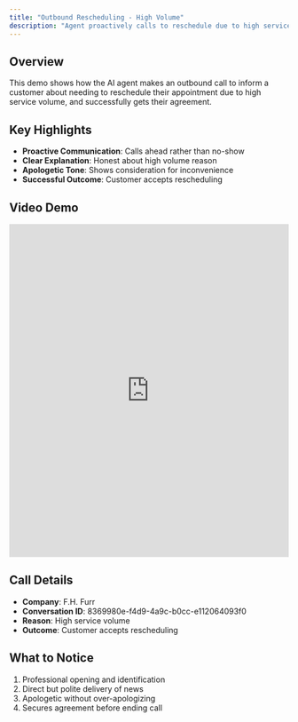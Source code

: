 ```yaml
---
title: "Outbound Rescheduling - High Volume"
description: "Agent proactively calls to reschedule due to high service volume"
---
```


## Overview

This demo shows how the AI agent makes an outbound call to inform a customer about needing to reschedule their appointment due to high service volume, and successfully gets their agreement.

## Key Highlights

- **Proactive Communication**: Calls ahead rather than no-show
- **Clear Explanation**: Honest about high volume reason
- **Apologetic Tone**: Shows consideration for inconvenience
- **Successful Outcome**: Customer accepts rescheduling

## Video Demo

<iframe
  src="https://share.descript.com/embed/KZzrNdGGBpM"
  width="100%"
  height="600"
  frameBorder="0"
  allowFullScreen
  className="rounded-xl"
></iframe>

## Call Details

- **Company**: F.H. Furr
- **Conversation ID**: 8369980e-f4d9-4a9c-b0cc-e112064093f0
- **Reason**: High service volume
- **Outcome**: Customer accepts rescheduling

## What to Notice

1. Professional opening and identification
2. Direct but polite delivery of news
3. Apologetic without over-apologizing
4. Secures agreement before ending call